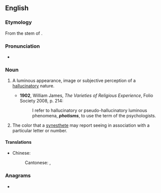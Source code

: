 ==English==

===Etymology===
From the stem of {{uder|en|grc|φῶς||light}} {{suffix|en||-ism}}.

===Pronunciation===
* {{a|UK}} {{IPA|en|/ˈfəʊtɪzəm/}}

===Noun===
{{en-noun}}

# {{lb|en|psychology}} A luminous appearance, image or subjective perception of a [[hallucinatory]] nature.
#* '''1902''', William James, ''The Varieties of Religious Experience'', Folio Society 2008, p. 214:
#*: I refer to hallucinatory or pseudo-hallucinatory luminous phenomena, '''''photisms''''', to use the term of the psychologists.
# The color that a [[synesthete]] may report seeing in association with a particular letter or number.

====Translations====
{{trans-top|luminous appearance, image or subjective perception of a hallucinatory nature}}
* Chinese:
*: Cantonese: {{t|yue|幻視|sc=Hani}},{{t|yue|幻视|tr=waan6 si6|sc=Hani}}
{{trans-mid}}
{{trans-bottom}}

{{trans-top|color that a synesthete may report seeing in association with a particular letter or number}}
{{trans-mid}}
{{trans-bottom}}

===Anagrams===
* {{anagrams|en|a=himopst|mosh pit|moshpit}}